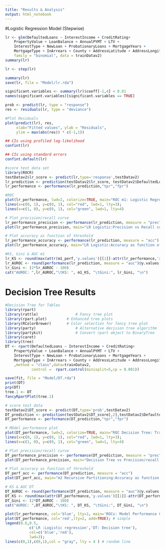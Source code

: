 ```yaml
---
title: "Results & Analysis"
output: html_notebook
---
```

#Logistic Regression Model (Stepwise)
```r
lr <- glm(DefaultedLoans ~ InterestIncome + CreditRating+
    PropertyValue + LoanBalance + AnnualPYMT + LTV + 
    InterestType + NewLoan + ProbationaryLoans + MortgageYears + 
    MortgageType + InArrears + County + AddressLatitude + AddressLongitude, 
    family = "binomial", data = trainDatav2)
summary(lr)
```

```r

lr <- step(lr)

```
```r
summary(lr)
save(lr, file = "Model/lr.rda")
```

```r
significant.variables <- summary(lr)$coeff[-1,4] < 0.01
names(significant.variables)[significant.variables == TRUE]
```
```r
prob <- predict(lr, type = "response")
res <- residuals(lr, type = "deviance")

#Plot Residuals
plot(predict(lr), res,
     xlab="Fitted values", ylab = "Residuals",
     ylim = max(abs(res)) * c(-1,1))
```

```r
## CIs using profiled log-likelihood
confint(lr)
```

```r
## CIs using standard errors
confint.default(lr)
```
```r
#score test data set
library(ROCR)
testDatav2$lr_score <- predict(lr,type='response',testDatav2)
lr_prediction <- prediction(testDatav2$lr_score, testDatav2$DefaultedLoans)
lr_performance <- performance(lr_prediction,"tpr","fpr")

#ROC
plot(lr_performance, lwd=2, colorize=TRUE, main="ROC m1: Logistic Regression Performance")
lines(x=c(0, 1), y=c(0, 1), col="red", lwd=1, lty=3);
lines(x=c(1, 0), y=c(0, 1), col="green", lwd=1, lty=4)
```
```r
# Plot precision/recall curve
lr_performance_precision <- performance(lr_prediction, measure = "prec", x.measure = "rec")
plot(lr_performance_precision, main="LR Logistic:Precision vs Recall curve")
```

```r
# Plot accuracy as function of threshold
lr_performance_accuracy <- performance(lr_prediction, measure = "acc")
plot(lr_performance_accuracy, main="LR Logistic:Accuracy as function of threshold")
```

```r
#KS, Gini & AUC m1
lr_KS <- round(max(attr(m1_perf,'y.values')[[1]]-attr(lr_performance,'x.values')[[1]])*100, 2)
lr_AUROC <- round(performance(lr_prediction, measure = "auc")@y.values[[1]]*100, 2)
lr_Gini <- (2*lr_AUROC - 100)
cat("AUROC: ",lr_AUROC,"\tKS: ", m1_KS, "\tGini:", lr_Gini, "\n")
```

# Decision Tree Results
```r
#Decision Tree for Tableu
library(rpart)
library(rattle)					# Fancy tree plot
library(rpart.plot)			# Enhanced tree plots
library(RColorBrewer)		# Color selection for fancy tree plot
library(party)					# Alternative decision tree algorithm
library(partykit)				# Convert rpart object to BinaryTree
library(caret)
library(tree)
DT <- rpart(DefaultedLoans ~ InterestIncome + CreditRating+
    PropertyValue + LoanBalance + AnnualPYMT + LTV + 
    InterestType + NewLoan + ProbationaryLoans + MortgageYears + 
    MortgageType + InArrears + County + AddressLatitude + AddressLongitude
    ,method = "class",data=trainDatav2,
            control =  rpart.control(minisplit=5,cp = 0.001))

save(fit, file = "Model/DT.rda")
print(DT)
prp(DT)
tree.1 <- DT
fancyRpartPlot(tree.1)
```
```r
# score test data
testDatav2$DT_score <- predict(DT,type='prob',testDatav2)
DT_prediction <- prediction(testDatav2$DT_score[,2],testDatav2$DefaultedLoans)
DT_performance <- performance(DT_prediction,"tpr","fpr")

# MOdel performance plot
plot(DT_performance, lwd=2, colorize=TRUE, main="ROC Decision Tree: Traditional Recursive Partitioning")
lines(x=c(0, 1), y=c(0, 1), col="red", lwd=1, lty=3);
lines(x=c(1, 0), y=c(0, 1), col="green", lwd=1, lty=4)
```
```r
# Plot precision/recall curve
DT_performance_precision <- performance(DT_prediction, measure = "prec", x.measure = "rec")
plot(DT_performance_precision, main="Decision Tree vs Precision/recall curve")
```
```r
# Plot accuracy as function of threshold
DT_perf_acc <- performance(DT_prediction, measure = "acc")
plot(DT_perf_acc, main="m2 Recursive Partitioning:Accuracy as function of threshold")
```

```r
# KS & AUC DT
DT_AUROC <- round(performance(DT_prediction, measure = "auc")@y.values[[1]]*100, 2)
DT_KS <- round(max(attr(DT_performance,'y.values')[[1]]-attr(DT_performance,'x.values')[[1]])*100, 2)
DT_Gini <- (2*DT_AUROC - 100)
cat("AUROC: ",DT_AUROC,"\tKS: ", DT_KS, "\tGini:", DT_Gini, "\n")
```
```r
plot(lr_performance, col='blue', lty=1, main='ROCs: Model Performance Comparision') # logistic regression
plot(DT_performance, col='red',lty=2, add=TRUE); # simple 
legend(0.6,0.5,
           c('LR :Logistic regression','DT: Decision tree'),
           col=c('blue','red'),
           lwd=3);
lines(c(0,1),c(0,1),col = "gray", lty = 4 ) # random line
```


